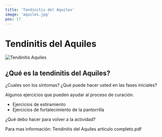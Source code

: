 ```yaml
---
title: 'Tendinitis del Aquiles'
image: 'aquiles.jpg'
pos: 17
---
```


# Tendinitis del Aquiles

<Image
  src='/blogs/tendinitis-aquiles/aquiles.jpg'
  alt='Tendinitis Aquiles'
  width={400}
  height={200}
/>

## ¿Qué es la tendinitis del Aquiles?

¿Cuales son los síntomas? ¿Qué puede hacer usted en las fases iniciales?

Algunos ejercicios que pueden ayudar al proceso de curación.

* Ejercicios de estiramiento
* Ejercicios de fortalecimiento de la pantorrilla

¿Qué debo hacer para volver a la actividad?

Para mas información: <DownloadButton resource='Tendinitis-del-Aquiles.pdf'>Tendinitis del Aquiles artículo completo.pdf</DownloadButton>